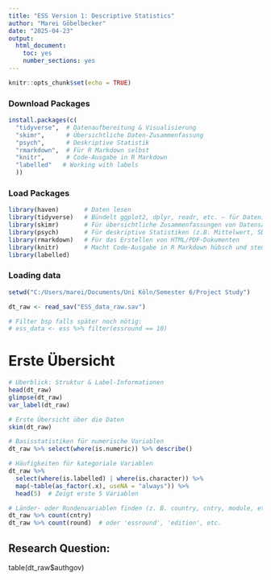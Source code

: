 ---
title: "ESS Version 1: Descriptive Statistics"
author: "Marei Göbelbecker"
date: "2025-04-23"
output:
  html_document:
    toc: yes
    number_sections: yes
---
```{r setup, include=FALSE}
knitr::opts_chunk$set(echo = TRUE)
```

### Download Packages
    
```{r install-packages, eval=FALSE, include=FALSE}
install.packages(c(
  "tidyverse",  # Datenaufbereitung & Visualisierung
  "skimr",      # Übersichtliche Daten-Zusammenfassung
  "psych",      # Deskriptive Statistik
  "rmarkdown",  # Für R Markdown selbst
  "knitr",      # Code-Ausgabe in R Markdown
  "labelled"   # Working with labels
  ))
```

### Load Packages

```{r load-packages, include=FALSE}
library(haven)       # Daten lesen
library(tidyverse)   # Bündelt ggplot2, dplyr, readr, etc. – für Datenimport, -aufbereitung, Visualisierung
library(skimr)       # Für übersichtliche Zusammenfassungen von Datensätzen
library(psych)       # Für deskriptive Statistiken (z.B. Mittelwert, SD, Median)
library(rmarkdown)   # Für das Erstellen von HTML/PDF-Dokumenten
library(knitr)       # Macht Code-Ausgabe in R Markdown hübsch und steuerbar
library(labelled)   
```

### Loading data

```{r}
setwd("C:/Users/marei/Documents/Uni Köln/Semester 6/Project Study")

dt_raw <- read_sav("ESS_data_raw.sav") 

# Filter bsp falls später noch nötig:
# ess_data <- ess %>% filter(essround == 10)
```

# Erste Übersicht

```{r}
# Überblick: Struktur & Label-Informationen
head(dt_raw)
glimpse(dt_raw)
var_label(dt_raw)

# Erste Übersicht über die Daten
skim(dt_raw)

# Basisstatistiken für numerische Variablen
dt_raw %>% select(where(is.numeric)) %>% describe()

# Häufigkeiten für kategoriale Variablen
dt_raw %>% 
  select(where(is.labelled) | where(is.character)) %>% 
  map(~table(as_factor(.x), useNA = "always")) %>% 
  head(5)  # Zeigt erste 5 Variablen

# Länder- oder Rundenvariablen finden (z. B. country, cntry, module, etc.)
dt_raw %>% count(cntry)
dt_raw %>% count(round)  # oder 'essround', 'edition', etc.


```

## Research Question: 

table(dt_raw$authgov)

